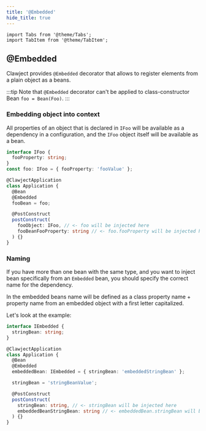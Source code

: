 ```yaml
---
title: '@Embedded'
hide_title: true
---
```




```mdx-code-block
import Tabs from '@theme/Tabs';
import TabItem from '@theme/TabItem';
```

## @Embedded

Clawject provides `@Embedded` decorator that allows to register elements from a plain object as a beans.

:::tip Note that
`@Embedded` decorator can't be applied to class-constructor Bean `foo = Bean(Foo)`.
:::

### Embedding object into context

All properties of an object that is declared in `IFoo` will be available as a dependency in a configuration,
and the `IFoo` object itself will be available as a bean.

```ts
interface IFoo {
  fooProperty: string;
}
const foo: IFoo = { fooProperty: 'fooValue' };

@ClawjectApplication
class Application {
  @Bean
  @Embedded
  fooBean = foo;

  @PostConstruct
  postConstruct(
    fooObject: IFoo, // <- foo will be injected here
    fooBeanFooProperty: string // <- foo.fooProperty will be injected here
  ) {}
}
```

### Naming

If you have more than one bean with the same type, and you want to inject bean specifically from an `Embedded` bean,
you should specify the correct name for the dependency.

In the embedded beans name will be defined as a class property name + property
name from an embedded object with a first letter capitalized.

Let's look at the example:

```ts
interface IEmbedded {
  stringBean: string;
}

@ClawjectApplication
class Application {
  @Bean
  @Embedded
  embeddedBean: IEmbedded = { stringBean: 'embeddedStringBean' };

  stringBean = 'stringBeanValue';

  @PostConstruct
  postConstruct(
    stringBean: string, // <- stringBean will be injected here
    embeddedBeanStringBean: string // <- embeddedBean.stringBean will be injected here
  ) {}
}
```
